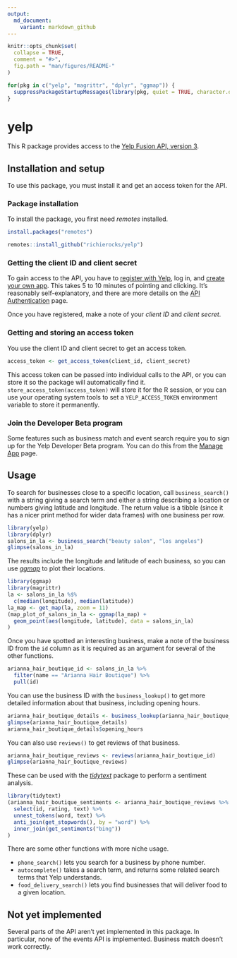 ```yaml
---
output:
  md_document:
    variant: markdown_github
---
```


<!-- README.md is generated from README.Rmd. Please edit that file -->

```r
knitr::opts_chunk$set(
  collapse = TRUE,
  comment = "#>",
  fig.path = "man/figures/README-"
)
```

```r
for(pkg in c("yelp", "magrittr", "dplyr", "ggmap")) {
  suppressPackageStartupMessages(library(pkg, quiet = TRUE, character.only = TRUE))
}
```

# yelp

This R package provides access to the [Yelp Fusion API, version 3](https://www.yelp.com/developers/documentation/v3).

## Installation and setup

To use this package, you must install it and get an access token for the API.

### Package installation

To install the package, you first need *remotes* installed.

```r
install.packages("remotes")
```

```r
remotes::install_github("richierocks/yelp")
```

### Getting the client ID and client secret

To gain access to the API, you have to [register with Yelp](https://www.yelp.com/signup), log in, and [create your own app](https://www.yelp.com/developers/v3/manage_app). This takes 5 to 10 minutes of pointing and clicking. It's reasonably self-explanatory, and there are more details on the [API Authentication](https://www.yelp.com/developers/documentation/v3/authentication) page.

Once you have registered, make a note of your *client ID* and *client secret*.

### Getting and storing an access token

You use the client ID and client secret to get an access token.

```r
access_token <- get_access_token(client_id, client_secret)
```

This access token can be passed into individual calls to the API, or you can store it so the package will automatically find it. `store_access_token(access_token)` will store it for the R session, or you can use your operating system tools to set a `YELP_ACCESS_TOKEN` environment variable to store it permanently.

### Join the Developer Beta program

Some features such as business match and event search require you to sign up for the Yelp Developer Beta program. You can do this from the [Manage App](https://www.yelp.com/developers/v3/manage_app) page.

## Usage

To search for businesses close to a specific location, call `business_search()` with a string giving a search term and either a string describing a location or numbers giving latitude and longitude.  The return value is a tibble (since it has a nicer print method for wider data frames) with one business per row.

```r
library(yelp)
library(dplyr)
salons_in_la <- business_search("beauty salon", "los angeles")
glimpse(salons_in_la)
```

The results include the longitude and latitude of each business, so you can use [*ggmap*](https://cran.r-project.org/web/packages/ggmap) to plot their locations.

```r
library(ggmap)
library(magrittr)
la <- salons_in_la %$%
  c(median(longitude), median(latitude))
la_map <- get_map(la, zoom = 11)
(map_plot_of_salons_in_la <- ggmap(la_map) + 
  geom_point(aes(longitude, latitude), data = salons_in_la)
)
```

<!--

![Map of Los Angeles, with businesses marked as points.](man/figures/README-ggmap-1.png)
-->

Once you have spotted an interesting business, make a note of the business ID from the `id` column as it is required as an argument for several of the other functions.


```r
arianna_hair_boutique_id <- salons_in_la %>% 
  filter(name == "Arianna Hair Boutique") %>% 
  pull(id)
```

You can use the business ID with the `business_lookup()` to get more detailed information about that business, including opening hours.

```r
arianna_hair_boutique_details <- business_lookup(arianna_hair_boutique_id)
glimpse(arianna_hair_boutique_details)
arianna_hair_boutique_details$opening_hours
```

You can also use `reviews()` to get reviews of that business.

```r
arianna_hair_boutique_reviews <- reviews(arianna_hair_boutique_id)
glimpse(arianna_hair_boutique_reviews)
```

These can be used with the [*tidytext*](https://cran.r-project.org/web/packages/tidytext) package to perform a sentiment analysis.

```r
library(tidytext)
(arianna_hair_boutique_sentiments <- arianna_hair_boutique_reviews %>% 
  select(id, rating, text) %>% 
  unnest_tokens(word, text) %>% 
  anti_join(get_stopwords(), by = "word") %>% 
  inner_join(get_sentiments("bing"))
)
```

There are some other functions with more niche usage. 

- `phone_search()` lets you search for a business by phone number. 
- `autocomplete()` takes a search term, and returns some related search terms that Yelp understands.
- `food_delivery_search()` lets you find businesses that will deliver food to a given location.

## Not yet implemented

Several parts of the API aren't yet implemented in this package. In particular, none of the events API is implemented. Business match doesn't work correctly.
